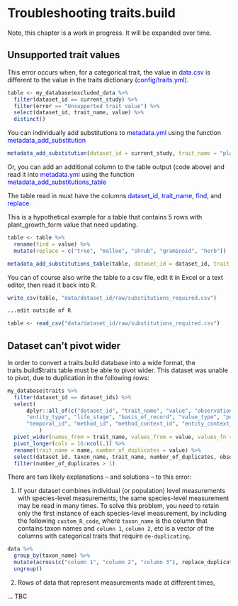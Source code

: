 # Troubleshooting traits.build

Note, this chapter is a work in progress. It will be expanded over time.

## Unsupported trait values

This error occurs when, for a categorical trait, the value in [data.csv]{style="color:blue;"} is different to the value in the traits dictionary ([config/traits.yml]{style="color:blue;"}).

```r
table <- my_database$excluded_data %>%
  filter(dataset_id == current_study) %>%
  filter(error == "Unsupported trait value") %>%
  select(dataset_id, trait_name, value) %>%
  distinct()
```

You can individually add substitutions to [metadata.yml]{style="color:blue;"} using the function [metadata_add_substitution]{style="color:blue;"}

```r
metadata_add_substitution(dataset_id = current_study, trait_name = "plant_growth_form", find = "T", replace = "tree")
```

Or, you can add an additional column to the table output (code above) and read it into [metadata.yml]{style="color:blue;"} using the function [metadata_add_substitutions_table]{style="color:blue;"}

The table read in must have the columns [dataset_id]{style="color:blue;"}, [trait_name]{style="color:blue;"}, [find]{style="color:blue;"}, and [replace]{style="color:blue;"}.

This is a hypothetical example for a table that contains 5 rows with plant_growth_form value that need updating.

```r
table <- table %>%
  rename(find = value) %>%
  mutate(replace = c("tree", "mallee", "shrub", "graminoid", "herb"))

metadata_add_substitutions_table(table, dataset_id = dataset_id, trait_name = trait_name, find = find, replace = replace)
```

You can of course also write the table to a csv file, edit it in Excel or a text editor, then read it back into R.

```r
write_csv(table, "data/dataset_id/raw/substitutions_required.csv")

...edit outside of R

table <- read_csv("data/dataset_id/raw/substitutions_required.csv")
```

## Dataset can't pivot wider

In order to convert a traits.build database into a wide format, the traits.build$traits table must be able to pivot wider. This dataset was unable to pivot, due to duplication in the following rows:

```r
my_database$traits %>%
  filter(dataset_id == dataset_ids) %>%
  select(
      dplyr::all_of(c("dataset_id", "trait_name", "value", "observation_id", "source_id", "taxon_name",
      "entity_type", "life_stage", "basis_of_record", "value_type", "population_id", "individual_id",
      "temporal_id", "method_id", "method_context_id", "entity_context_id", "original_name"))
          )
  pivot_wider(names_from = trait_name, values_from = value, values_fn = length) %>%
  pivot_longer(cols = 16:ncol(.)) %>%
  rename(trait_name = name, number_of_duplicates = value) %>%
  select(dataset_id, taxon_name, trait_name, number_of_duplicates, observation_id, entity_type, value_type, population_id, everything()) %>%
  filter(number_of_duplicates > 1)
```

There are two likely explanations -- and solutions -- to this error:

1.  If your dataset combines individual (or population) level measurements with species-level measurements, the same species-level measurement may be read in many times. To solve this problem, you need to retain only the first instance of each species-level measurement, by including the following `custom_R_code`, where `taxon_name` is the column that contains taxon names and `column 1`, `column 2`, etc is a vector of the columns with categorical traits that require `de-duplicating`.

```r
data %>%
  group_by(taxon_name) %>%
  mutate(across(c("column 1", "column 2", "column 3"), replace_duplicates_with_NA))
  ungroup()
```

2.  Rows of data that represent measurements made at different times,

 ... TBC
